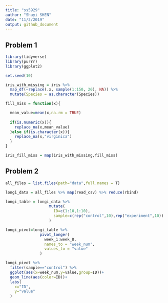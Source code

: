 ```yaml
---
title: "ss5929"
author: "Shuyi SHEN"
date: "11/2/2019"
output: github_document
---
```

## Problem 1
```r
library(tidyverse)
library(purrr)
library(ggplot2)

set.seed(10)

iris_with_missing = iris %>% 
  map_df(~replace(.x, sample(1:150, 20), NA)) %>%
  mutate(Species = as.character(Species)) 

fill_miss = function(x){

  mean_value=mean(x,na.rm = TRUE)
  
  if(is.numeric(x)){
    replace_na(x,mean_value)
  }else if(is.character(x)){
    replace_na(x,"virginica")
  }
}

iris_fill_miss = map(iris_with_missing,fill_miss) 

```



## Problem 2
```r
all_files = list.files(path="data",full.names = T) 

longi_data = all_files %>% map(read_csv) %>% reduce(rbind)

longi_table = longi_data %>% 
                   mutate(
                     ID=c(1:10,1:10),
                     sample=c(rep("control",10),rep("experiment",10))
                   )

longi_pivot=longi_table %>% 
               pivot_longer(
                 week_1:week_8,
                 names_to = "week_num",
                 values_to = "value"
               ) 

longi_pivot %>% 
  filter(sample=="control") %>% 
  ggplot(aes(x=week_num,y=value,group=ID))+
  geom_line(aes(color=ID))+
  labs(
    x="ID",
    y="value"
  )



```


